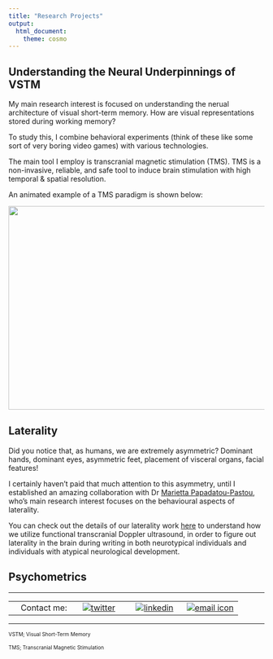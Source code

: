 ```yaml
---
title: "Research Projects"
output:
  html_document:
    theme: cosmo
---
```


## Understanding the Neural Underpinnings of VSTM
My main research interest is focused on understanding the nerual architecture of visual short-term memory. How are visual representations stored during working memory?

To study this, I combine behavioral experiments (think of these like some sort of very boring video games) with various technologies. 

The main tool I employ is transcranial magnetic stimulation (TMS). TMS is a non-invasive, reliable, and safe tool to induce brain stimulation with high temporal & spatial resolution.

An animated example of a TMS paradigm is shown below:

<img align="center" width="700" height="400" src="TMS_example">


## Laterality
Did you notice that, as humans, we are extremely asymmetric?
Dominant hands, dominant eyes, asymmetric feet, placement of visceral organs, facial features!

I certainly haven't paid that much attention to this asymmetry, until I established an amazing collaboration with Dr [Marietta Papadatou-Pastou](https://www.mpapadatoupastou.com/#info), who's main research interest focuses on the behavioural aspects of laterality. 

You can check out the details of our laterality work [here](https://www.mpapadatoupastou.com/project/laterality/) to understand how we utilize functional transcranial Doppler ultrasound, in order to figure out laterality in the brain during writing in both neurotypical individuals and individuals with atypical neurological development.  

## Psychometrics


---

|         |        |        |        |
|--------:|:------:|:------:|:------:| 
|Contact me:|[![twitter](/files/twitterLogo.png)](https://twitter.com/phivph)|[![linkedin](/files/linkedInLogo.png)](https://www.linkedin.com/in/phivos-phylactou-137113176/)|[![email icon](/files/emailLogo.png)](mailto:pp.phylactou@edu.cut.ac.cy)|
---

<font size="1"> VSTM; Visual Short-Term Memory

<font size="1"> TMS; Transcranial Magnetic Stimulation


